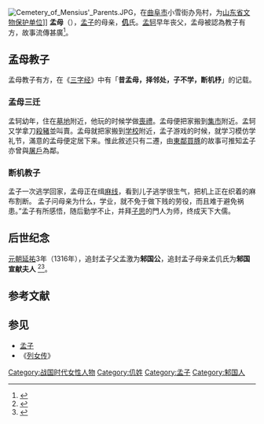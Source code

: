 [[File:Cemetery_of_Mensius'_Parents.JPG|thumb]]，在[[曲阜市|曲阜市]]小雪街办凫村，为[[山东省文物保护单位|山东省文物保护单位]]]]
'''孟母'''（{{bd|？||？||catIdx=Z仉}}），[[孟子|孟子]]的母亲，'''[[仉姓|仉]]'''氏。[[孟轲|孟轲]]早年丧父，孟母被認為教子有方，故事流傳甚廣<ref name="毛澤東品《孟子》 2015 p. 41">{{cite book | title=毛澤東品《孟子》 | publisher=万卷出版公司 | series=凌網授權 | year=2015 | isbn=978-7-5470-3393-7 | url=https://books.google.com.hk/books?id=R8ZcDwAAQBAJ&pg=PT41 | language=zh | access-date=2021-08-29 | page=41 | archive-date=2021-08-29 | archive-url=https://web.archive.org/web/20210829111853/https://books.google.com.hk/books?id=R8ZcDwAAQBAJ&pg=PT41 | dead-url=no }}</ref>。

==孟母教子==

孟母教子有方，在《[[三字经|三字经]]》中有「'''昔孟母，择邻处，子不学，断机杼'''」的记载。

===孟母三迁===
孟轲幼年，住在[[墓地|墓地]]附近，他玩的时候学做[[喪禮|喪禮]]。孟母便把家搬到[[集市|集市]]附近。孟轲又学拿刀[[殺豬|殺豬]]並叫賣。孟母就把家搬到[[学校|学校]]附近，孟子游戏的时候，就学习模仿学礼节，滿意的孟母便定居下来。惟此敘述只有二遷，由[[東鄰買豚|東鄰買豚]]的故事可推知孟子亦曾與[[屠戶|屠戶]]為鄰。

===断机教子===
孟子一次逃学回家，孟母正在缉[[麻纖維|麻]][[紗線|线]]，看到儿子逃学很生气，把机上正在织着的麻布割断。 孟子问母亲为什么，学业，就不免于做下贱的劳役，而且难于避免祸患。”孟子有所感悟，随后勤学不止，并拜[[子思|子思]]的門人为师，终成天下大儒。

==后世纪念==
[[元朝|元朝]][[延祐|延祐]]3年（1316年），追封孟子父孟激为'''邾国公'''，追封孟子母亲孟仉氏为'''邾国宣献夫人''' <ref>{{Cite web |url=http://www.infobase.gov.cn/bin/mse.exe?seachword=&K=a&A=70&rec=167&run=13 |title=孟母林 |access-date=2014-03-14 |archive-date=2014-01-22 |archive-url=https://web.archive.org/web/20140122002335/http://www.infobase.gov.cn/bin/mse.exe?seachword= |dead-url=yes }}</ref><ref name="充閭文集：面對歷史的蒼茫 2016 p. 202">{{cite book | title=充閭文集：面對歷史的蒼茫 | publisher=万卷出版公司 | series=凌網授權 | year=2016 | isbn=978-7-5470-3945-8 | url=https://books.google.com.hk/books?id=P8dcDwAAQBAJ&pg=PA202 | language=zh | access-date=2021-08-29 | page=202 | archive-date=2021-08-29 | archive-url=https://web.archive.org/web/20210829111839/https://books.google.com.hk/books?id=P8dcDwAAQBAJ&pg=PA202 | dead-url=no }}</ref>。

== 参考文献 ==
{{Reflist|2}}

== 参见 ==
* [[孟子|孟子]]
* 《[[列女传|列女传]]》

[[Category:战国时代女性人物|Category:战国时代女性人物]]
[[Category:仉姓|Category:仉姓]]
[[Category:孟子|Category:孟子]]
[[Category:邾国人|Category:邾国人]]

{{战国人物小作品}}